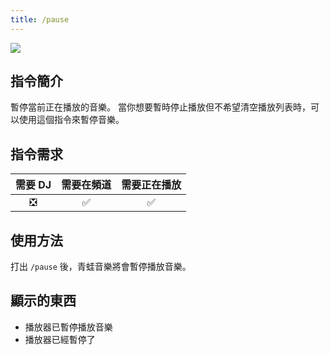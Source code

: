 ```yaml
---
title: /pause
---
```

![](/docs/frogmusic/cmd/music/pause.png)

## 指令簡介
<Info>
暫停當前正在播放的音樂。    
當你想要暫時停止播放但不希望清空播放列表時，可以使用這個指令來暫停音樂。
</Info>

## 指令需求
| 需要 DJ |	需要在頻道 | 需要正在播放 |
| :-----: | :-------: | :---------: |
|   ❎   |    ✅     |     ✅      |

## 使用方法
打出 `/pause` 後，青蛙音樂將會暫停播放音樂。

## 顯示的東西
- 播放器已暫停播放音樂
- 播放器已經暫停了